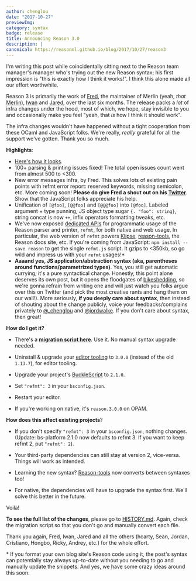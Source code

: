```yaml
---
author: chenglou
date: "2017-10-27" 
previewImg:
category: syntax
badge: release
title: Announcing Reason 3.0
description: |
canonical: https://reasonml.github.io/blog/2017/10/27/reason3
---
```


I'm writing this post while coincidentally sitting next to the Reason team manager's manager who's trying out the new Reason syntax; his first impression is "this is exactly how I think it works!". I think this alone made all our effort worthwhile.

Reason 3 is primarily the work of [Fred](https://github.com/let-def), the maintainer of Merlin (yeah, _that_ [Merlin](https://github.com/ocaml/merlin)), [Iwan](https://github.com/iwankaramazow) and [Jared](https://github.com/jaredly), over the last six months. The release packs a _lot_ of infra changes under the hood, most of which, we hope, stay invisible to you and occasionally make you feel "yeah, that _is_ how I think it should work".

The infra changes wouldn't have happened without a tight cooperation from these OCaml and JavaScript folks. We're really, _really_ grateful for all the support we've gotten. Thank you so much.

**Highlights**:

- [Here's how it looks](https://github.com/reasonml-community/reason-react-example/commit/3640ce6bb6729c3b3d8a0c200a624996f8da8beb).
- 100+ parsing & printing issues fixed! The total open issues count went from almost 500 to <300.
- New error messages infra, by Fred. This solves lots of existing pain points with refmt error report: reserved keywords, missing semicolon, etc. More coming soon! **Please do give Fred a shout out on his [Twitter](https://twitter.com/let_def)**. Show that the JavaScript folks appreciate his help.
- Unification of `[@foo]`, `[@@foo]` and `[@@@foo]` into `[@foo]`. Labeled argument + type punning, JS object type sugar `{. "foo": string}`, string concat is now `++`, infix operators formatting tweaks, etc.
- We've now exposed [dedicated APIs](https://github.com/facebook/reason/tree/9c578b4e5ace89e8966fc9ec747d393985b05933#installation-for-programmatic-usage) for programmatic usage of the Reason parser and printer, `refmt`, for both native and web usage. In particular, the web version of `refmt` powers [Klipse](http://blog.klipse.tech/reason/2017/10/06/blog-reason.html), [reason-tools](https://github.com/reasonml/reason-tools), the Reason docs site, etc. If you're coming from JavaScript: `npm install --save reason` to get the single `refmt.js` script. It gzips to <350kb, so go wild and impress us with your `refmt` usages!\*
- **Aaaand yes, JS application/abstraction syntax (aka, parentheses around functions/parametrized types)**. Yes, you still get automatic currying; it's a pure syntactical change. Honestly, this point alone deserves its own post, but it opens the floodgates of [bikeshedding](http://whatis.techtarget.com/definition/Parkinsons-law-of-triviality-bikeshedding), so we're gonna refrain from writing one and will just watch you folks argue over this on Twitter (and pick the most creative rants and hang them on our wall!). More seriously, **if you deeply care about syntax**, then instead of shouting about the change publicly, voice your feedbacks/complains privately to [@_chenglou](https://twitter.com/_chenglou) and [@jordwalke](https://twitter.com/jordwalke). If you don't care about syntax, then great!

**How do I get it?**

- There's a [**migration script here**](https://github.com/reasonml/upgradeSyntaxFrom2To3). Use it. No manual syntax upgrade needed.
- Uninstall & upgrade your [editor tooling](/docs/manual/latest/editor-plugins) to `3.0.0` (instead of the old `1.13.7`), for editor tooling.
- Upgrade your project's [BuckleScript](https://bucklescript.github.io) to `2.1.0`.
- Set `"refmt": 3` in your `bsconfig.json`.
- Restart your editor.

- If you're working on native, it's `reason.3.0.0` on OPAM.

**How does this affect existing projects**?

- If you don't specify `"refmt": 3` in your `bsconfig.json`, nothing changes. (Update: bs-platform 2.1.0 now defaults to refmt 3. If you want to keep refmt 2, put `"refmt": 2`).
- Your third-party dependencies can still stay at version 2, vice-versa. Things will work as intended.
- Learning the new syntax? [Reason-tools](https://github.com/reasonml/reason-tools) now converts between syntaxes too!

- For native, the dependencies will have to upgrade the syntax first. We'll solve this better in the future.

Voilà!

**To see the full list of the changes**, please go to [HISTORY.md](https://github.com/facebook/reason/blob/master/HISTORY.md#300). Again, check the migration script so that you don't go and manually convert each file.

Thank you again, Fred, Iwan, Jared and all the others (hcarty, Sean, Jordan, Cristiano, Hongbo, Ricky, Andrey, etc.) for the whole effort.

\* If you format your own blog site's Reason code using it, the post's syntax can potentially stay always up-to-date without you needing to go and manually update the snippets. And yes, we have some crazy ideas around this soon.
